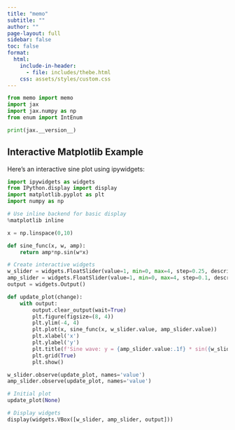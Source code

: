 ```yaml
---
title: "memo"
subtitle: ""
author: ""
page-layout: full
sidebar: false
toc: false
format:
  html:
    include-in-header:
      - file: includes/thebe.html
    css: assets/styles/custom.css
---
```


<!-- Thebe status widget mount point (hidden until moved to navbar) -->
<div class="thebe-status" style="display: none;"></div>



```python
from memo import memo
import jax
import jax.numpy as np
from enum import IntEnum

print(jax.__version__)
```

## Interactive Matplotlib Example

Here's an interactive sine plot using ipywidgets:

```python
import ipywidgets as widgets
from IPython.display import display
import matplotlib.pyplot as plt
import numpy as np

# Use inline backend for basic display
%matplotlib inline

x = np.linspace(0,10)

def sine_func(x, w, amp):
    return amp*np.sin(w*x)

# Create interactive widgets
w_slider = widgets.FloatSlider(value=1, min=0, max=4, step=0.25, description='w:')
amp_slider = widgets.FloatSlider(value=1, min=0, max=4, step=0.1, description='amp:')
output = widgets.Output()

def update_plot(change):
    with output:
        output.clear_output(wait=True)
        plt.figure(figsize=(8, 4))
        plt.ylim(-4, 4)
        plt.plot(x, sine_func(x, w_slider.value, amp_slider.value))
        plt.xlabel('x')
        plt.ylabel('y')
        plt.title(f'Sine wave: y = {amp_slider.value:.1f} * sin({w_slider.value:.2f} * x)')
        plt.grid(True)
        plt.show()

w_slider.observe(update_plot, names='value')
amp_slider.observe(update_plot, names='value')

# Initial plot
update_plot(None)

# Display widgets
display(widgets.VBox([w_slider, amp_slider, output]))
```

